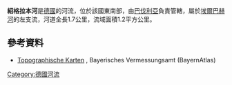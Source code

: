 {{Coord|49.18513|N|10.82850|E|display=title}}

'''紹格拉本河'''是[[德國|德國]]的河流，位於該國東南部，由[[巴伐利亞|巴伐利亞]]負責管轄，屬於[[埃爾巴赫河_(法蘭克尼亞雷扎特河支流)|埃爾巴赫河]]的左支流，河道全長1.7公里，流域面積1.2平方公里。

==參考資料==
* [http://geoportal.bayern.de/bayernatlas/?zoom=11&bgLayer=tk&Y=4414410.16&X=5450737.39&lang=de&topic=ba&catalogNodes=122 Topographische Karten] {{Wayback|url=http://geoportal.bayern.de/bayernatlas/?zoom=11&bgLayer=tk&Y=4414410.16&X=5450737.39&lang=de&topic=ba&catalogNodes=122 |date=20210524064955 }}, Bayerisches Vermessungsamt (BayernAtlas)

{{Germany-geo-stub}}
[[Category:德國河流|Category:德國河流]]